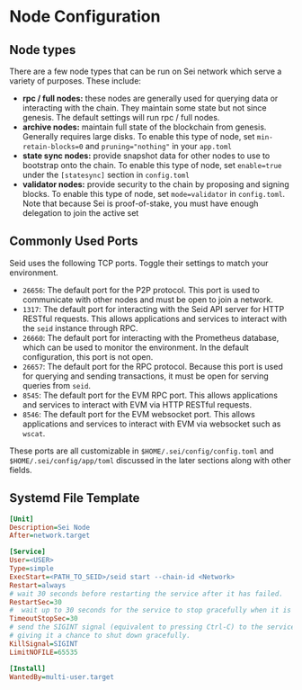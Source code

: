# Node Configuration

## Node types

There are a few node types that can be run on Sei network which serve a variety of purposes. These include:

- **rpc / full nodes:** these nodes are generally used for querying data or interacting with the chain. They maintain
  some state but not since genesis. The default settings will run rpc / full nodes.
- **archive nodes:** maintain full state of the blockchain from genesis. Generally requires large disks. To enable this
  type of node, set `min-retain-blocks=0` and `pruning="nothing"` in your `app.toml`
- **state sync nodes:** provide snapshot data for other nodes to use to bootstrap onto the chain. To enable this type
  of node, set `enable=true` under the `[statesync]` section in `config.toml`
- **validator nodes:** provide security to the chain by proposing and signing blocks. To enable this type of node, set
  `mode=validator` in `config.toml`. Note that because Sei is proof-of-stake, you must have enough delegation to join the
  active set

## Commonly Used Ports

Seid uses the following TCP ports. Toggle their settings to match your environment.

- `26656`: The default port for the P2P protocol. This port is used to communicate with other nodes and must be open to
  join a network.
- `1317`: The default port for interacting with the Seid API server for HTTP RESTful requests. This allows applications
  and services to interact with the `seid` instance through RPC.
- `26660`: The default port for interacting with the Prometheus database, which can be used to monitor the environment.
  In the default configuration, this port is not open.
- `26657`: The default port for the RPC protocol. Because this port is used for querying and sending transactions, it
  must be open for serving queries from `seid`.
- `8545`: The default port for the EVM RPC port. This allows applications and services to interact with EVM via HTTP
  RESTful requests.
- `8546`: The default port for the EVM websocket port. This allows applications and services to interact with EVM via websocket such as `wscat`.

These ports are all customizable in `$HOME/.sei/config/config.toml` and `$HOME/.sei/config/app/toml` discussed in the later sections along with other fields.

## Systemd File Template

```ini copy
[Unit]
Description=Sei Node
After=network.target

[Service]
User=<USER>
Type=simple
ExecStart=<PATH_TO_SEID>/seid start --chain-id <Network>
Restart=always
# wait 30 seconds before restarting the service after it has failed.
RestartSec=30
#  wait up to 30 seconds for the service to stop gracefully when it is being stopped.
TimeoutStopSec=30
# send the SIGINT signal (equivalent to pressing Ctrl-C) to the service process when it is being stopped
# giving it a chance to shut down gracefully.
KillSignal=SIGINT
LimitNOFILE=65535

[Install]
WantedBy=multi-user.target
```
